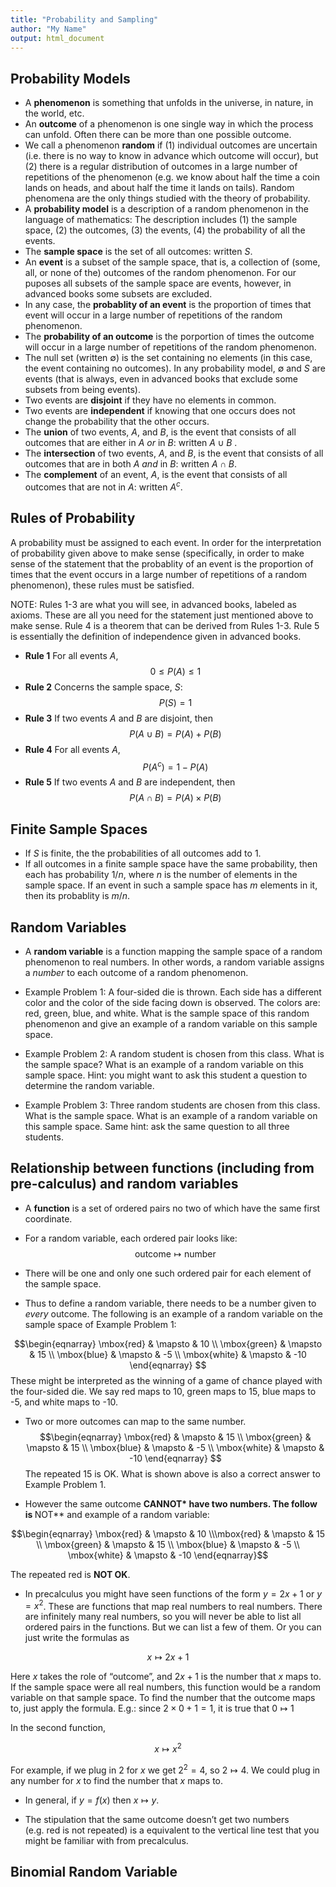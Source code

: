 ```yaml
---
title: "Probability and Sampling"
author: "My Name"
output: html_document
---
```


## Probability Models

* A **phenomenon** is something that unfolds in the universe, in nature, in the world, etc.
* An **outcome** of a phenomenon is one single way in which the process can unfold.  Often there can be more than one possible outcome.
* We call a phenomenon **random** if (1) individual outcomes are uncertain (i.e. there is no way to know in advance which outcome will occur), but (2) there is a regular distribution of outcomes in a large number of repetitions of the phenomenon (e.g. we know about half the time a coin lands on heads, and about half the time it lands on tails).  Random phenomena are the only things studied with the theory of probability.
* A **probability model** is a description of a random phenomenon in the language of mathematics: The description includes (1) the sample space, (2) the outcomes, (3) the events, (4) the probability of all the events.
* The **sample space** is the set of all outcomes: written $S$.
* An **event** is a subset of the sample space, that is, a collection of (some, all, or none of the) outcomes of the random phenomenon. For our puposes all subsets of the sample space are events, however, in advanced books some subsets are excluded.
* In any case, the **probablity of an event** is the proportion of times that event will occur in a large number of repetitions of the random phenomenon.
* The **probability of an outcome** is the porportion of times the outcome will occur in a large number of repetitions of the random phenomenon.
* The null set (written $\emptyset$) is the set containing no elements (in this case, the event containing no outcomes).  In any probability model, $\emptyset$ and $S$ are events (that is always, even in advanced books that exclude some subsets from being events).
* Two events are **disjoint** if they have no elements in common.
* Two events are **independent** if knowing that one occurs does not change the probability that the other occurs.
* The **union** of two events, $A$, and $B$, is the event that consists of all outcomes that are either in $A$ _or_ in $B$: written $A \cup B$ .
* The **intersection** of two events, $A$, and $B$, is the event that consists of all outcomes that are in both $A$
_and_ in $B$: written $A \cap B$.
* The **complement** of an event, $A$, is the event that consists of all outcomes that are not in $A$: written $A^c$.

## Rules of Probability

A probability must be assigned to each event.  In order for the interpretation of probability given above to make sense (specifically, in order to make sense of the statement that the probablity of an event is the proportion of times that the event occurs in a large number of repetitions of a random phenomenon), these rules must be satisfied.

NOTE: Rules 1-3 are what you will see, in advanced books, labeled as axioms.  These are all you need for the statement just mentioned above to make sense.  Rule 4 is a theorem that can be derived from Rules 1-3.  Rule 5 is essentially the definition of independence given in advanced books.

* **Rule 1** For all events $A$,
$$0 \leq P(A) \leq 1$$
* **Rule 2** Concerns the sample space, $S$:
$$P(S) = 1$$
* **Rule 3** If two events $A$ and $B$ are disjoint, then
$$P(A \cup B) = P(A) + P(B)$$
* **Rule 4** For all events $A$,
$$P(A^c) = 1 - P(A)$$
* **Rule 5** If two events $A$ and $B$ are independent, then
$$P(A \cap B) = P(A) \times P(B)$$

## Finite Sample Spaces 

* If $S$ is finite, the the probabilities of all outcomes add to 1.
* If all outcomes in a finite sample space have the same probability, then each has probability $1/n$, where $n$ is the number of elements in the sample space.  If an event in such a sample space has $m$ elements in it, then its probablity is $m/n$.

## Random Variables

* A **random variable** is a function mapping the sample space of a random phenomenon to real numbers.  In other words, a random variable assigns a _number_ to each outcome of a random phenomenon.

* Example Problem 1: A four-sided die is thrown.  Each side has a different color and the color of the side facing down is observed.  The colors are: red, green, blue, and white.  What is the sample space of this random phenomenon and give an example of a random variable on this sample space.

* Example Problem 2: A random student is chosen from this class.  What is the sample space?  What is an example of a random variable on this sample space.  Hint: you might want to ask this student a question to determine the random variable.

* Example Problem 3: Three random students are chosen from this class.  What is the sample space.  What is an example of a random variable on this sample space.  Same hint: ask the same question to all three students.

## Relationship between functions (including from pre-calculus) and random variables

* A **function** is a set of ordered pairs no two of which have the same first coordinate.

* For a random variable, each ordered pair looks like:
$$\mbox{outcome} \mapsto \mbox{number}$$
* There will be one and only one such ordered pair for each element of the sample space.

* Thus to define a random variable, there needs to be a number given to _every_ outcome.   The following is an example of a random variable on the sample space of Example Problem 1:

$$\begin{eqnarray} \mbox{red} & \mapsto & 10 \\ \mbox{green} & \mapsto & 15 \\ \mbox{blue} & \mapsto & -5 \\ \mbox{white} & \mapsto & -10 \end{eqnarray} $$
These might be interpreted as the winning of a game of chance played with the four-sided die.  We say red maps to 10, green maps to 15, blue maps to -5, and white maps to -10.

* Two or more outcomes can map to the same number.
$$\begin{eqnarray} \mbox{red} & \mapsto & 15 \\ \mbox{green} & \mapsto & 15 \\ \mbox{blue} & \mapsto & -5 \\ \mbox{white} & \mapsto & -10 \end{eqnarray} $$
The repeated 15 is OK.  What is shown above is also a correct answer to Example Problem 1.

* However the same outcome **CANNOT* have two numbers.  The follow is **NOT** and example of a random variable:

$$\begin{eqnarray} \mbox{red} & \mapsto & 10 \\\mbox{red} & \mapsto & 15 \\ \mbox{green} & \mapsto & 15 \\ \mbox{blue} & \mapsto & -5 \\ \mbox{white} & \mapsto & -10 \end{eqnarray}$$

The repeated red is **NOT OK**.

* In precalculus you might have seen functions of the form $y = 2 x + 1$ or $y = x^2$.  These are functions that map real numbers to real numbers.  There are infinitely many real numbers, so you will never be able to list all ordered pairs in the functions.  But we can list a few of them.  Or you can just write the formulas as

$$ x \mapsto 2 x + 1 $$

Here $x$ takes the role of "outcome", and $2 x + 1$ is the number that $x$ maps to.  If the sample space were all real numbers, this function would be a random variable on that sample space.  To find the number that the outcome maps to, just apply the formula.  E.g.: since $2 \times 0 + 1 = 1$, it is true that $0 \mapsto 1$

In the second function, 

$$x \mapsto x^2$$

For example, if we plug in 2 for $x$ we get $2^2=4$, so $2 \mapsto 4$.  We could plug in any number for $x$ to find the number that $x$ maps to.

* In general, if $y = f(x)$ then $x \mapsto y$.

* The stipulation that the same outcome doesn't get two numbers (e.g. red is not repeated) is a equivalent to the vertical line test that you might be familiar with from precalculus.

## Binomial Random Variable

